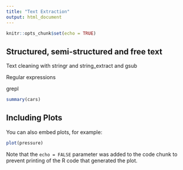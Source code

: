 ---
title: "Text Extraction"
output: html_document
---

```{r setup, include=FALSE}
knitr::opts_chunk$set(echo = TRUE)
```


## Structured, semi-structured and free text

Text cleaning with stringr and string_extract and gsub

Regular expressions

grepl



```{r}
summary(cars)
```

## Including Plots

You can also embed plots, for example:

```{r pressure, echo=FALSE}
plot(pressure)
```

Note that the `echo = FALSE` parameter was added to the code chunk to prevent printing of the R code that generated the plot.
